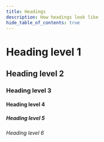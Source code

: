 ```yaml
---
title: Headings
description: How headings look like
hide_table_of_contents: true
---
```


# Heading level 1

## Heading level 2

### Heading level 3

#### Heading level 4

##### Heading level 5

###### Heading level 6
